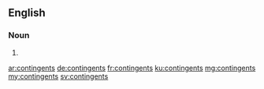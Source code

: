 ==English==

===Noun===
{{head|en|plural}}

# {{plural of|contingent|lang=en}}

[[ar:contingents]]
[[de:contingents]]
[[fr:contingents]]
[[ku:contingents]]
[[mg:contingents]]
[[my:contingents]]
[[sv:contingents]]